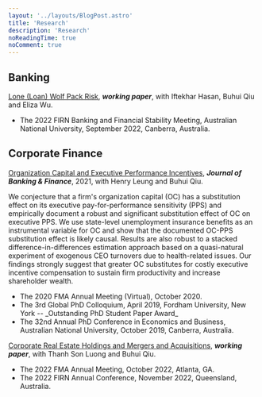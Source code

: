 ```yaml
---
layout: '../layouts/BlogPost.astro'
title: 'Research'
description: 'Research'
noReadingTime: true
noComment: true
---
```


## Banking

[Lone (Loan) Wolf Pack Risk](), **_working paper_**, with Iftekhar Hasan, Buhui Qiu and Eliza Wu.

<div class="text-sm ml-8 mb-6 border-l-2 pl-4 border-gray-300">
  <div>
    <ul class="list-disc px-4">
      <li>
        The 2022 FIRN Banking and Financial Stability Meeting, Australian
        National University, September 2022, Canberra, Australia.
      </li>
    </ul>
  </div>
</div>

## Corporate Finance

[Organization Capital and Executive Performance Incentives](https://doi.org/10.1016/j.jbankfin.2020.106017), **_Journal of Banking & Finance_**, 2021, with Henry Leung and Buhui Qiu.

<div class="text-sm ml-8 mb-6 border-l-2 pl-4 border-gray-300">
  We conjecture that a firm's organization capital (OC) has a substitution
  effect on its executive pay-for-performance sensitivity (PPS) and empirically
  document a robust and significant substitution effect of OC on executive PPS.
  We use state-level unemployment insurance benefits as an instrumental variable
  for OC and show that the documented OC-PPS substitution effect is likely
  causal. Results are also robust to a stacked difference-in-differences
  estimation approach based on a quasi-natural experiment of exogenous CEO
  turnovers due to health-related issues. Our findings strongly suggest that
  greater OC substitutes for costly executive incentive compensation to sustain
  firm productivity and increase shareholder wealth.
  <div>
    <ul class="list-disc px-4">
      <li>The 2020 FMA Annual Meeting (Virtual), October 2020.</li>
      <li>
        The 3rd Global PhD Colloquium, April 2019, Fordham University, New York
        -- _Outstanding PhD Student Paper Award_
      </li>
      <li>
        The 32nd Annual PhD Conference in Economics and Business, Australian
        National University, October 2019, Canberra, Australia.
      </li>
    </ul>
  </div>
</div>

[Corporate Real Estate Holdings and Mergers and Acquisitions](), **_working paper_**, with Thanh Son Luong and Buhui Qiu.

<div class="text-sm ml-8 mb-6 border-l-2 pl-4 border-gray-300">
  <div>
    <ul class="list-disc px-4">
      <li>The 2022 FMA Annual Meeting, October 2022, Atlanta, GA.</li>
      <li>
        The 2022 FIRN Annual Conference, November 2022, Queensland, Australia.
      </li>
    </ul>
  </div>
</div>
